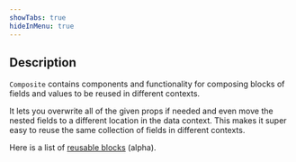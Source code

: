 ```yaml
---
showTabs: true
hideInMenu: true
---
```


## Description

`Composite` contains components and functionality for composing blocks of fields and values to be reused in different contexts.

It lets you overwrite all of the given props if needed and even move the nested fields to a different location in the data context. This makes it super easy to reuse the same collection of fields in different contexts.

Here is a list of [reusable blocks](/uilib/extensions/forms/blocks/all-blocks/) (alpha).
